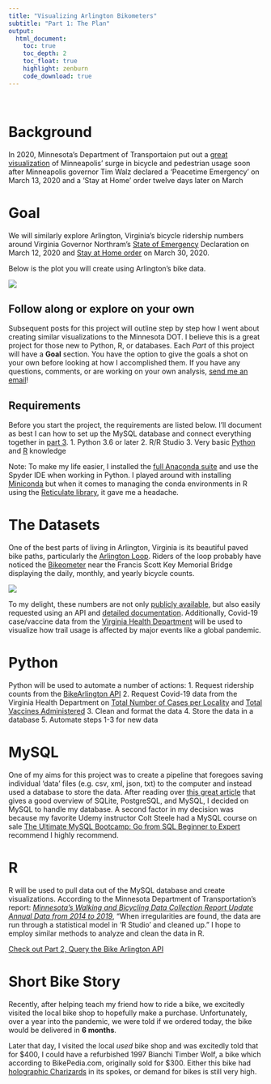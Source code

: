 ```yaml
---
title: "Visualizing Arlington Bikometers"
subtitle: "Part 1: The Plan"
output:
  html_document:
    toc: true
    toc_depth: 2
    toc_float: true
    highlight: zenburn
    code_download: true
---
```

\ 
\ 

# Background
In 2020, Minnesota's Department of Transportaion put out a [great visualization](https://storymaps.arcgis.com/stories/70a3a57003b541ed8e911cd11103dc6a) of Minneapolis' surge in bicycle and pedestrian usage soon after Minneapolis governor Tim Walz declared a 'Peacetime Emergency' on March 13, 2020 and a 'Stay at Home' order twelve days later on March 

# Goal

We will similarly explore Arlington, Virginia's bicycle ridership numbers around Virginia Governor Northram's [State of Emergency](https://www.governor.virginia.gov/newsroom/all-releases/2020/march/headline-853537-en.html) Declaration on March 12, 2020 and [Stay at Home order](https://www.governor.virginia.gov/newsroom/all-releases/2020/march/headline-855702-en.html) on March 30, 2020.

Below is the plot you will create using Arlington's bike data.

![](images/newplot.png)

## Follow along or explore on your own
Subsequent posts for this project will outline step by step how I went about creating similar visualizations to the Minnesota DOT. I believe this is a great project for those new to Python, R, or databases. Each *Part* of this project will have a **Goal** section. You have the option to give the goals a shot on your own before looking at how I accomplished them. If you have any questions, comments, or are working on your own analysis, [send me an email](mailto:mail.nathansprojects@gmail.com)!

## Requirements
Before you start the project, the requirements are listed below. I'll document as best I can how to set up the MySQL database and connect everything together in [part 3](https://nathansprojects.com/part_3_setup_your_database.html).
1. Python 3.6 or later
2. R/R Studio
3. Very basic [Python](https://ocw.mit.edu/courses/electrical-engineering-and-computer-science/6-0001-introduction-to-computer-science-and-programming-in-python-fall-2016/) and [R](https://www.edx.org/course/data-science-r-basics) knowledge

Note: To make my life easier, I installed the [full Anaconda suite](https://www.anaconda.com/products/individual) and use the Spyder IDE when working in Python. I played around with installing [Miniconda](https://docs.conda.io/en/latest/miniconda.html) but when it comes to managing the conda environments in R using the [Reticulate library](https://rstudio.github.io/reticulate/), it gave me a headache. 

# The Datasets

One of the best parts of living in Arlington, Virginia is its beautiful paved bike paths, particularly the [Arlington Loop](https://www.bikearlington.com/wp-content/uploads/2017/04/Self-Guided-Route-Map_Arlington-Loop-min.pdf). Riders of the loop probably have noticed the [Bikeometer](https://www.bikearlington.com/wp-content/uploads/2017/03/bikeometer-min.jpg) near the Francis Scott Key Memorial Bridge displaying the daily, monthly, and yearly bicycle counts. 

![](images/bikeometer.jpg)

To my delight, these numbers are not only [publicly available](http://counters.bikearlington.com/), but also easily requested using an API and [detailed documentation](http://counters.bikearlington.com/bike/assets/File/Regional_bikearlington_webservices.pdf). Additionally, Covid-19 case/vaccine data from the [Virginia Health Department](https://www.vdh.virginia.gov/coronavirus/) will be used to visualize how trail usage is affected by major events like a global pandemic.



# Python
Python will be used to automate a number of actions:
1.  Request ridership counts from the [BikeArlington API](http://counters.bikearlington.com/counter-dashboard/)
2.  Request Covid-19 data from the Virginia Health Department on [Total Number of Cases per Locality](https://data.virginia.gov/Government/VDH-COVID-19-PublicUseDataset-Cases/bre9-aqqr) and [Total Vaccines Administered](https://data.virginia.gov/dataset/VDH-COVID-19-PublicUseDataset-Vaccines-DosesAdmini/28k2-x2rj)
3.  Clean and format the data
4.  Store the data in a database
5.  Automate steps 1-3 for new data

# MySQL
One of my aims for this project was to create a pipeline that foregoes saving individual 'data' files (e.g. csv, xml, json, txt) to the computer and instead used a database to store the data. After reading over [this great article](https://realpython.com/python-mysql/) that gives a good overview of SQLite, PostgreSQL, and MySQL, I decided on MySQL to handle my database. A second factor in my decision was because my favorite Udemy instructor Colt Steele had a MySQL course on sale [The Ultimate MySQL Bootcamp: Go from SQL Beginner to Expert](https://www.udemy.com/course/the-ultimate-mysql-bootcamp-go-from-sql-beginner-to-expert/) recommend I highly recommend.

# R
R will be used to pull data out of the MySQL database and create visualizations. According to the Minnesota Department of Transportation's report: [*Minnesota's Walking and Bicycling Data Collection Report Update Annual Data from 2014 to 2019*](https://www.dot.state.mn.us/bike-ped-counting/reports/2018-2019%20MinnesotaPedBikeCountReport.pdf), "When irregularities are found, the data are run through a statistical model in 'R Studio' and cleaned up." I hope to employ similar methods to analyze and clean the data in R. 

[Check out Part 2, Query the Bike Arlington API](https://nathansprojects.com/part_2_query_the_api.html)

# Short Bike Story
Recently, after helping teach my friend how to ride a bike, we excitedly visited the local bike shop to hopefully make a purchase. Unfortunately, over a year into the pandemic, we were told if we ordered today, the bike would be delivered in **6 months**.

Later that day, I visited the local *used* bike shop and was excitedly told that for \$400, I could have a refurbished 1997 Bianchi Timber Wolf, a bike which according to BikePedia.com, originally sold for \$300. Either this bike had [holographic Charizards](https://www.polygon.com/22356401/holographic-charizard-ebay-300k-sold-pokemon-cards) in its spokes, or demand for bikes is still very high.


